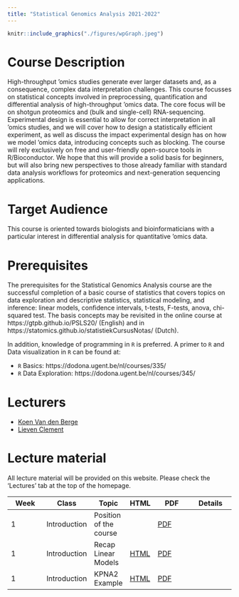 ```yaml
---
title: "Statistical Genomics Analysis 2021-2022"
---
```



```r
knitr::include_graphics("./figures/wpGraph.jpeg")
```

# Course Description

High-throughput 'omics studies generate ever larger datasets and, as a consequence, complex data interpretation challenges. This course focusses on statistical concepts involved in preprocessing, quantification and differential analysis of high-throughput 'omics data. The core focus will be on shotgun proteomics and (bulk and single-cell) RNA-sequencing. Experimental design is essential to allow for correct interpretation in all 'omics studies, and we will cover how to design a statistically efficient experiment, as well as discuss the impact experimental design has on how we model 'omics data, introducing concepts such as blocking. The course will rely exclusively on free and user-friendly open-source tools in R/Bioconductor. We hope that this will provide a solid basis for beginners, but will also bring new perspectives to those already familiar with standard data analysis workflows for proteomics and next-generation sequencing applications.

# Target Audience

This course is oriented towards biologists and bioinformaticians with a particular interest in differential analysis for quantitative 'omics data.

# Prerequisites

The prerequisites for the Statistical Genomics Analysis course are the successful completion of a basic course of statistics that covers topics on data exploration and descriptive statistics, statistical modeling, and inference: linear models, confidence intervals, t-tests, F-tests, anova, chi-squared test.
The basis concepts may be revisited in the online course at https://gtpb.github.io/PSLS20/ (English) and in https://statomics.github.io/statistiekCursusNotas/ (Dutch).

In addition, knowledge of programming in `R` is preferred. A primer to `R` and Data visualization in `R` can be found at:

 - `R` Basics: https://dodona.ugent.be/nl/courses/335/
 - `R` Data Exploration: https://dodona.ugent.be/nl/courses/345/

# Lecturers

 - [Koen Van den Berge](https://koenvandenberge.github.io/)
 - [Lieven Clement](https://statomics.github.io/pages/about.html)
 
# Lecture material

All lecture material will be provided on this website. Please check the 'Lectures' tab at the top of the homepage.


| Week | Class | Topic | HTML | PDF | Details |
|------|-------|------|----|------|-------|
| 1 | Introduction | Position of the course |  | [PDF](./docs/intro.pdf) | |
| 1 | Introduction | Recap Linear Models | [HTML](./recapGeneralLinearModel.html) | [PDF](./recapGeneralLinearModel.pdf) | |
| 1 | Introduction | KPNA2 Example | [HTML](./multipleRegression_KPNA2.html) | [PDF](./multipleRegression_KPNA2.pdf) | |



